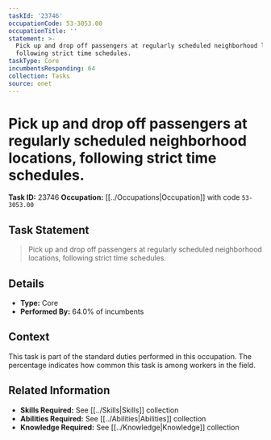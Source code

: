 ```yaml
---
taskId: '23746'
occupationCode: 53-3053.00
occupationTitle: ''
statement: >-
  Pick up and drop off passengers at regularly scheduled neighborhood locations,
  following strict time schedules.
taskType: Core
incumbentsResponding: 64
collection: Tasks
source: onet
---
```

# Pick up and drop off passengers at regularly scheduled neighborhood locations, following strict time schedules.

**Task ID:** 23746
**Occupation:** [[../Occupations|Occupation]] with code `53-3053.00`

## Task Statement

> Pick up and drop off passengers at regularly scheduled neighborhood locations, following strict time schedules.

## Details

- **Type:** Core
- **Performed By:** 64.0% of incumbents

## Context

This task is part of the standard duties performed in this occupation. The percentage indicates how common this task is among workers in the field.

## Related Information

- **Skills Required:** See [[../Skills|Skills]] collection
- **Abilities Required:** See [[../Abilities|Abilities]] collection
- **Knowledge Required:** See [[../Knowledge|Knowledge]] collection
